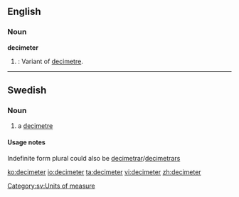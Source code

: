 ==English==

===Noun===
'''decimeter'''

# {{US}}: Variant of [[decimetre]].

----

==Swedish==

===Noun===
{{sv-noun-irreg-c|2=decimetern|3=decimeter|4=decimeterna}}

# a [[decimetre]]

====Usage notes====
Indefinite form plural could also be [[decimetrar]]/[[decimetrars]]

[[Category:sv:Units of measure]]

[[ko:decimeter]]
[[io:decimeter]]
[[ta:decimeter]]
[[vi:decimeter]]
[[zh:decimeter]]